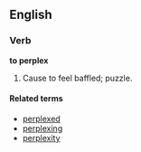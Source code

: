 ==English==

===Verb===
'''to perplex'''
# Cause to feel baffled; puzzle.

====Related terms====
*[[perplexed]]
*[[perplexing]]
*[[perplexity]]